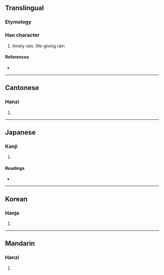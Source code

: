 {{character info/new}}
==Translingual==

===Etymology===
{{Han compound|水|尌|c1=s|c2=p|t1=water|ls=psc}}

===Han character===
{{Han char|rn=85|rad=水|as=12|sn=15|four=34100|canj=EGTI|ids=⿰氵尌}}

# timely rain, life-giving rain

====References====
* {{Han ref|kx=0652.010|dkj=18329|dj=1062.060|hdz=31735.040|uh=6F8D|ud=28557|bh=E640|bd=58944}}

----

==Cantonese==

===Hanzi===
{{yue-hanzi|jyut=|y=syu6}}

# {{defn|lang=yue|sort=水12}}

----

==Japanese==

===Kanji===
{{ja-kanji|grade=|rs=水12}}

# {{defn|lang=ja|sort=水12}}

====Readings====
* {{ja-readings|on=[[しゅ]] (shu), [[じゅ]] (ju)|kun=[[うるおう]] (uruou)}}

----

==Korean==

===Hanja===
{{ko-hanja|hangeul=주|eumhun=|rv=ju|mr=chu|y=cwu}}

# {{defn|lang=ko|sort=水12}}

----

==Mandarin==

===Hanzi===
{{cmn-hanzi|pin=[[shù]] ([[shu4]]), [[zhù]] ([[zhu4]])|wg=shu<sup>4</sup>, chu<sup>4</sup>}}

# {{defn|lang=cmn|sort=水12}}